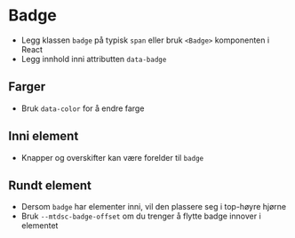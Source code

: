 
<Meta of={stories} />

# Badge
- Legg klassen `badge` på typisk `span` eller bruk `<Badge>` komponenten i React
- Legg innhold inni attributten `data-badge`
<Canvas of={stories.Default} />

## Farger
- Bruk `data-color` for å endre farge
<Canvas of={stories.Color} />

## Inni element
- Knapper og overskifter kan være forelder til `badge`
<Canvas of={stories.InElement} />

## Rundt element
- Dersom `badge` har elementer inni, vil den plassere seg i top-høyre hjørne 
- Bruk `--mtdsc-badge-offset` om du trenger å flytte badge innover i elementet
<Canvas of={stories.WithPosition} />

<CssVariables component="badge" />